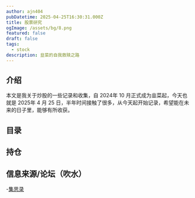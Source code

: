 ```yaml
---
author: ajn404
pubDatetime: 2025-04-25T16:30:31.000Z
title: 股票研究
ogImage: /assets/bg/8.png
featured: false
draft: false
tags:
  - stock
description: 韭菜的自我救赎之路
---
```


## 介绍

本文是我关于炒股的一些记录和收集，自 2024年 10 月正式成为韭菜起，今天也就是 2025年 4 月 25 日，半年时间接触了很多，从今天起开始记录，希望能在未来的日子里，能够有所收获。

## 目录

## 持仓

## 信息来源/论坛（吹水）

-[集思录](https://www.jisilu.cn/)
